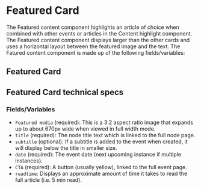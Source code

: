 
<Meta of={FeaturedCardStories} />

# Featured Card

The Featured content component highlights an article of choice when combined with other
events or articles in the Content highlight component. The Featured content component displays larger
than the other cards and uses a horizontal layout between the featured image and
the text. The Fatured content component is made up of the following
fields/variables:

## Featured Card

<Story of={FeaturedCardStories.FeaturedCard} />

## Featured Card technical specs

### Fields/Variables

* `Featured media` (required): This is a 3:2 aspect ratio image that expands up to about 670px wide when viewed in full width mode.
* `title` (required): The node title text which is linked to the full node page.
* `subtitle` (optional): If a subtitle is added to the event when created, it will display below the title in smaller size.
* `date` (required): The event date (next upcoming instance if multiple instances).
* `CTA` (required): A button (usually yellow), linked to the full event page.
* `readtime`: Displays an approximate amount of time it takes to read the full article (i.e. 5 min read).

